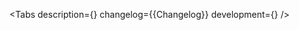 

<Meta of={Stories} />

<ComponentHeader
    name='Loader'
    children='Используется для индикации выполнения команды пользователя.'
/>

<Tabs
    description={<Description />}
    changelog={<Markdown>{Changelog}</Markdown>}
    development={<Development />}
/>
